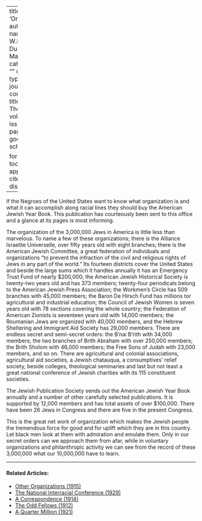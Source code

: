 
---
title: 'Organization'
author:
  - name:
      given: W.E.B.
      family: Du Bois
date: Mar. 1915
categories: 
  - ""
citation: 
  type: article-journal
  container-title: The Crisis
  volume: 9
  issue: 5
  page: 235
google-scholar: true

format:
  html:
    toc: false
    appendix-cite-as: display
---


If the Negroes of the United States want to know what organization is and what it can accomplish along racial lines they should buy the American Jewish Year Book. This publication has courteously been sent to this office and a glance at its pages is most informing.

The organization of the 3,000,000 Jews in America is little less than marvelous. To name a few of these organizations; there is the Alliance Israelite Universelle, over fifty years old with eight branches; there is the American Jewish Committee, a great federation of individuals and organizations "to prevent the infraction of the civil and religious rights of Jews in any part of the world." Its fourteen districts cover the United States and beside the large sums which it handles annually it has an Emergency Trust Fund of nearly $200,000; the American Jewish Historical Society is twenty-two years old and has 373 members; twenty-four periodicals belong to the American Jewish Press Association; the Workmen's Circle has 509 branches with 45,000 members; the Baron De Hirsch Fund has millions tor agricultural and industrial education; the Council of Jewish Women is seven years old with 78 sections covering the whole country; the Federation of American Zionists is seventeen years old with 14,000 members; the Roumanian Jews are organized with 40,000 members, and the Hebrew Sheltering and Immigrant Aid Society has 29,000 members. There are endless secret and semi-secret orders: the B'nai B'rith with 34,000 members; the two branches of Brith Abraham with over 250,000 members; the Brith Sholom with 46,000 members; the Free Sons of Judah with 23,000 members, and so on. There are agricultural and colonial associations, agricultural aid societies, a Jewish chatauqua, a consumptives' relief society, beside colleges, theological seminaries and last but not least a great national conference of Jewish charities with its 115 constituent societies.

The Jewish Publication Society sends out the American Jewish Year Book annually and a number of other carefully selected publications. It is supported by 12,000 members and has total assets of over $100,000. There have been 26 Jews in Congress and there are five in the present Congress.

This is the great net work of organization which makes the Jewish people the tremendous force for good and for uplift which they are in this country. Let black men look at them with admiration and emulate them. Only in our secret orders can we approach them from afar, while in voluntary organizations and philanthropic activity we can see from the record of these 3,000,000 what our 10,000,000 have to learn.

<!-- Similar articles start here -->
<div  class="clear-wrap"></div>
<hr>
#### Related Articles:

* [Other Organizations (1915)](/Volumes/10/05/other_organizations.html)
* [The National Interracial Conference (1929)](/Volumes/36/02/national_interracial_conference.html)
* [A Correspondence (1914)](/Volumes/09/01/correspondence.html)
* [The Odd Fellows (1912)](/Volumes/05/02/odd_fellows.html)
* [A Quarter Million (1921)](/Volumes/21/05/a_quarter_million.html)

<!-- Similar articles end here -->